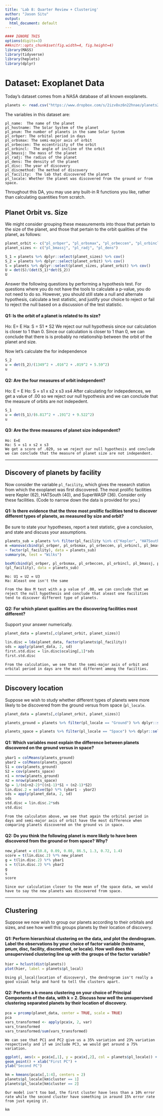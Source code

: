 ```yaml
---
title: 'Lab 8: Quarter Review + Clustering'
author: "Jason Situ"
output:
  html_document: default
---
```


```r
#### IGNORE THIS
options(digits=3)
##knitr::opts_chunk$set(fig.width=4, fig.height=4) 
library(MASS)
library(tidyverse)
library(heplots)
library(dplyr)

```

# Dataset: Exoplanet Data

Today's dataset comes from a NASA database of all known exoplanets.

```r
planets <- read.csv("https://www.dropbox.com/s/2izv8xz6n22hnae/planets2.csv?dl=1")

```

The variables in this dataset are:

```
pl_name:  The name of the planet
pl_hostname: The Solar System of the planet
pl_pnum: The number of planets in the same Solar System
pl_orbper: The orbital period in days
pl_orbsmax: The semi-major axis of orbit
pl_orbeccen: The eccentricity of the orbit
pl_orbincl:  The angle of incline of the orbit
pl_bmassj: The mass of the planet
pl_radj: The radius of the planet 
pl_dens: The density of the planet
pl_disc: The year of discovery
pl_discmethod: The method of discovery
pl_facility:  The lab that discovered the planet
pl_locale: Whether the planet was discovered from the ground or from space.
```

Throughout this DA, you may use any built-in R functions you like, rather than calculating quantities from scratch.

## Planet Orbit vs. Size


We might consider grouping these measurements into those that pertain to the size of the planet, and those that pertain to the orbit qualities of the planet, as follows:

```r
planet_orbit <- c("pl_orbper", "pl_orbsmax", "pl_orbeccen", "pl_orbincl")
planet_sizes <- c("pl_bmassj", "pl_radj", "pl_dens")

S_1 = planets %>% dplyr::select(planet_sizes) %>% cov()
S_2 = planets %>% dplyr::select(planet_orbit) %>% cov()
S = planets %>% dplyr::select(planet_sizes, planet_orbit) %>% cov()
U = det(S)/(det(S_1)*det(S_2))
U
```

Answer the following questions by performing a hypothesis test.  For questions where you do not have the tools to calculate a p-value, you do not need to do so.  However, you should still state a null and alternate hypothesis, calculate a test statistic, and justify your choice to reject or fail to reject the null based on  a discussion of the test statistic.

#### Q1:  Is the orbit of a planet is related to its size?
Ho: E= E
Ha: S = S1 * S2
We reject our null hypothesis since our calculation is closer to 1 than 0.
Since our calculation is closer to 1 than 0, we can conclude that there is is probably no relationship between the orbit of the planet and size. 


Now let's calculate the for independence
```r
S_2
u = det(S_2)/(1349^2 + .016^2 + .019^2 + 5.59^2)
u
```

#### Q2:  Are the four measures of orbit independent?
Ho: E = E
Ho: S = s1 x s2 x s3  xs4
After calculating for indepedences, we get a value of .00 so we reject our null hypothesis and we can conclude that the measure of orbits are not indepedent. 


```r
S_1
u = det(S_1)/(6.817^2 + .191^2 + 9.522^2)
u
```
#### Q3:  Are the three measures of planet size independent?
```
Ho: E=E
Ha: S = s1 x s2 x s3
We get a score of .029, so we reject our null hypothesis and conclude we can conclude that the measure of planet size are not independent.
```

***

## Discovery of planets by facility

Now consider the variable `pl_facility`, which gives the research station from which the exoplanet was first discovered.  The most prolific facilities were Kepler (62), HATSouth (40), and SuperWASP (36).  Consider only these facilities. (Code to narrow down the data is provided for you.)

#### Q1:  Is there evidence that the three most prolific facilities tend to discover different types of planets, as measured by size and orbit?

Be sure to state your hypotheses, report a test statistic, give a conclusion, and state and discuss your assumptions.  

```r

planets_sub = planets %>% filter(pl_facility %in% c("Kepler", "HATSouth", "SuperWASP") )
m =manova(cbind(pl_orbper, pl_orbsmax, pl_orbeccen, pl_orbincl, pl_bmassj, pl_radj, pl_dens)
~ factor(pl_facility), data = planets_sub)
summary(m, test = "Wilks")

boxM(cbind(pl_orbper, pl_orbsmax, pl_orbeccen, pl_orbincl, pl_bmassj, pl_radj, pl_dens) ~ factor
(pl_facility), data = planets_sub)
```

```
Ho: U1 = U2 = U3
Ha: Aleast one isn't the same

From the Box M test with a p value of .00, we can conclude that we reject the null hypothesis and conclude that aleast one facilities tend to discover different type of planets.
```

#### Q2:  For which planet qualities are the discovering facilities most different?  

Support your answer numerically.

```r

planet_data = planets[,c(planet_orbit, planet_sizes)]

lin.disc = lda(planet_data, factor(planets$pl_facility))
sds = apply(planet_data, 2, sd)
first.std.disc = lin.disc$scaling[,1]*sds
first.std.disc


```
```
From the calculation, we see that the semi-major axis of orbit and orbital period in days are the most different among the facilties.
```
***
## Discovery location

Suppose we wish to study whether different types of planets were more likely to be discovered from the ground versus from space (`pl_locale`.

```r
planet_data = planets[,c(planet_orbit, planet_sizes)]

planets_ground = planets %>% filter(pl_locale == "Ground") %>% dplyr::select(planet_orbit, planet_sizes)

planets_space = planets %>% filter(pl_locale == "Space") %>% dplyr::select(planet_orbit, planet_sizes)
```

#### Q1: Which variables most explain the difference between planets discovered on the ground versus in space?
```r
ybar1 = colMeans(planets_ground)
ybar2 = colMeans(planets_space)
S1 = cov(planets_ground)
S2 = cov(planets_space)
n1 = nrow(planets_ground)
n2 = nrow(planets_space)
Sp = 1/(n1+n2-2)*((n1-1)*S1 + (n2-1)*S2)
lin.disc.2 = solve(Sp) %*% (ybar1 - ybar2)
sds = apply(planet_data, 2, sd)
sds
std.disc = lin.disc.2*sds
std.disc
```
```
From the calculaton above, we see that again the orbital period in days and semi-major axis of orbit have the most difference when comparing planets discovered on the ground vs in space.
```
#### Q2:  Do you think the following planet is more likely to have been discovered from the ground or from space?  Why?

```r
new_planet = c(10.8, 0.09, 0.08, 86.5, 1.3, 0.72, 1.4)
score = t(lin.disc.2) %*% new_planet
g = t(lin.disc.2) %*% ybar1
s = t(lin.disc.2) %*% ybar2
g
s
score
```
```
Since our calculation closer to the mean of the space data, we would have to say the new planets was discovered from space. 
```

***
## Clustering

Suppose we now wish to group our planets according to their orbitals and sizes, and see how well this groups planets by their location of discovery.


#### Q1:  Perform hierarchical clustering on the data, and plot the dendrogram.  Label the observations by your choice of factor variable (hostname, pnum, disc, facility, discmethod, or locale). How well does this unsupervised clustering line up with the groups of the factor variable?
```r
hier = hclust(dist(planets))
plot(hier, label = planets$pl_local)

```
```
Using pl_local(location of discovery), the dendrogram isn't really a good visual help and hard to tell the clusters apart. 
```

#### Q2:  Perform a k-means clustering on your choice of Principal Components of the data, with k = 2.  Discuss how well the unsupervised clustering separated planets by their location of discovery.


```r
pca = prcomp(planet_data, center = TRUE, scale = TRUE)
pca
vars_transformed <- apply(pca$x, 2, var)
vars_transformed
vars_transformed/sum(vars_transformed)
```
```
We can see that PC1 and PC2 give us a 35% variation and 23% variation respectively and if we include PC3, we would get around a 75% variation.
```
```r
ggplot(, aes(x = pca$x[,1], y = pca$x[,2], col = planets$pl_locale)) +
geom_point() + xlab("First PC") +
ylab("Second PC")

```

```r
km = kmeans(pca$x[,1:4], centers = 2)
planets$pl_locale[km$cluster == 1]
planets$pl_locale[km$cluster == 2]

```
```
Our model isn't too bad, the first cluster have less than a 10% error rate while the second cluster have something in around 15% error rate from just eyeing it. 
```
```r
km
```


